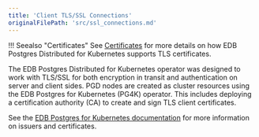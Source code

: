 ```yaml
---
title: 'Client TLS/SSL Connections'
originalFilePath: 'src/ssl_connections.md'
---
```


!!! Seealso "Certificates"
    See [Certificates](certificates.md)
    for more details on how EDB Postgres Distributed for Kubernetes supports TLS certificates.

The EDB Postgres Distributed for Kubernetes operator was designed to work with TLS/SSL for both encryption in transit and
authentication on server and client sides. PGD nodes are created as cluster
resources using the EDB Postgres for Kubernetes (PG4K) operator. This
includes deploying a certification
authority (CA) to create and sign TLS client certificates.

See the [EDB Postgres for Kubernetes documentation](https://www.enterprisedb.com/docs/postgres_for_kubernetes/latest/ssl_connections/)
for more information on issuers and certificates.
